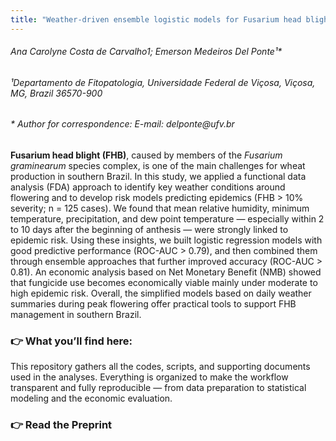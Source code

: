 ```yaml
---
title: "Weather-driven ensemble logistic models for Fusarium head blight of wheat in Brazil"
---
```


###### Ana Carolyne Costa de Carvalho1; Emerson Medeiros Del Ponte¹\*

###### ¹Departamento de Fitopatologia, Universidade Federal de Viçosa, Viçosa, MG, Brazil 36570-900

###### \* Author for correspondence: E-mail: delponte\@ufv.br

**Fusarium head blight (FHB)**, caused by members of the *Fusarium graminearum* species complex, is one of the main challenges for wheat production in southern Brazil. In this study, we applied a functional data analysis (FDA) approach to identify key weather conditions around flowering and to develop risk models predicting epidemics (FHB \> 10% severity; n = 125 cases). We found that mean relative humidity, minimum temperature, precipitation, and dew point temperature — especially within 2 to 10 days after the beginning of anthesis — were strongly linked to epidemic risk. Using these insights, we built logistic regression models with good predictive performance (ROC-AUC \> 0.79), and then combined them through ensemble approaches that further improved accuracy (ROC-AUC \> 0.81). An economic analysis based on Net Monetary Benefit (NMB) showed that fungicide use becomes economically viable mainly under moderate to high epidemic risk. Overall, the simplified models based on daily weather summaries during peak flowering offer practical tools to support FHB management in southern Brazil.

### 👉 **What you’ll find here**:

This repository gathers all the codes, scripts, and supporting documents used in the analyses. Everything is organized to make the workflow transparent and fully reproducible — from data preparation to statistical modeling and the economic evaluation.

### 👉 Read the Preprint
